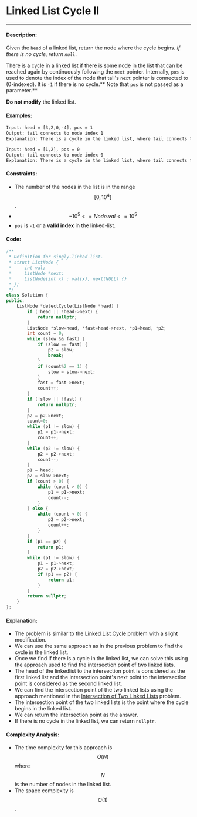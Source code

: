 # Linked List Cycle II

-----

#### Description: 

Given the ```head``` of a linked list, return the node where the cycle begins. _If there is no cycle, return ```null```_.

There is a cycle in a linked list if there is some node in the list that can be reached again by continuously following the ```next``` pointer. Internally, ```pos``` is used to denote the index of the node that tail's ```next``` pointer is connected to (0-indexed). It is ```-1``` if there is no cycle.** Note that ```pos``` is not passed as a parameter.**

**Do not modify** the linked list.


#### Examples:

```txt
Input: head = [3,2,0,-4], pos = 1
Output: tail connects to node index 1
Explanation: There is a cycle in the linked list, where tail connects to the second node.
```

```txt
Input: head = [1,2], pos = 0
Output: tail connects to node index 0
Explanation: There is a cycle in the linked list, where tail connects to the first node.
```

#### Constraints: 

- The number of the nodes in the list is in the range $$[0, 10^4]$$.
- $$-10^5 <= Node.val <= 10^5$$
- ```pos``` is ```-1``` or a **valid index** in the linked-list.

#### Code: 

```cpp
/**
 * Definition for singly-linked list.
 * struct ListNode {
 *     int val;
 *     ListNode *next;
 *     ListNode(int x) : val(x), next(NULL) {}
 * };
 */
class Solution {
public:
    ListNode *detectCycle(ListNode *head) {
        if (!head || !head->next) {
            return nullptr;
        }
        ListNode *slow=head, *fast=head->next, *p1=head, *p2;
        int count = 0;
        while (slow && fast) {
            if (slow == fast) {
                p2 = slow;
                break;
            }
            if (count%2 == 1) {
                slow = slow->next;
            }
            fast = fast->next;
            count++;
        }
        if (!slow || !fast) {
            return nullptr;
        }
        p2 = p2->next;
        count=0;
        while (p1 != slow) {
            p1 = p1->next;
            count++;
        } 
        while (p2 != slow) {
            p2 = p2->next;
            count--;
        }
        p1 = head;
        p2 = slow->next;
        if (count > 0) {
            while (count > 0) {
                p1 = p1->next;
                count--;
            }
        } else {
            while (count < 0) {
                p2 = p2->next;
                count++;
            }
        }
        if (p1 == p2) {
            return p1;
        }
        while (p1 != slow) {
            p1 = p1->next;
            p2 = p2->next;
            if (p1 == p2) {
                return p1;
            }
        }
        return nullptr;
    }
}; 
```

#### Explanation:

- The problem is similar to the [Linked List Cycle](https://raw.githubusercontent.com/Maneeshk11/leetcode-solutions/main/solutions/linked-list-cycle.mdx) problem with a slight modification.
- We can use the same approach as in the previous problem to find the cycle in the linked list.
- Once we find if there is a cycle in the linked list, we can solve this using the approach used to find the intersection point of two linked lists.
- The head of the linkedlist to the intersection point is considered as the first linked list and the intersection point's next point to the intersection point is considered as the second linked list.
- We can find the intersection point of the two linked lists using the approach mentioned in the [Intersection of Two Linked Lists](https://raw.githubusercontent.com/Maneeshk11/leetcode-solutions/main/solutions/intersection-of-two-linked-lists.mdx) problem.
- The intersection point of the two linked lists is the point where the cycle begins in the linked list.
- We can return the intersection point as the answer.
- If there is no cycle in the linked list, we can return ```nullptr```.

#### Complexity Analysis:

- The time complexity for this approach is $$O(N)$$ where $$N$$ is the number of nodes in the linked list.
- The space complexity is $$O(1)$$.